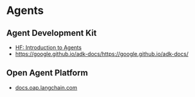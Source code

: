 # Agents

## Agent Development Kit

- [HF: Introduction to Agents](https://huggingface.co/learn/agents-course/unit1/introduction)
- [https://google.github.io/adk-docs/https://google.github.io/adk-docs/](https://google.github.io/adk-docs/)

## Open Agent Platform

- [docs.oap.langchain.com](https://docs.oap.langchain.com/)
